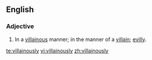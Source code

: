 ==English==
===Adjective===
{{en-adj}}
# In a [[villainous]] manner; in the manner of a [[villain]]; [[evilly]].

[[te:villainously]]
[[vi:villainously]]
[[zh:villainously]]